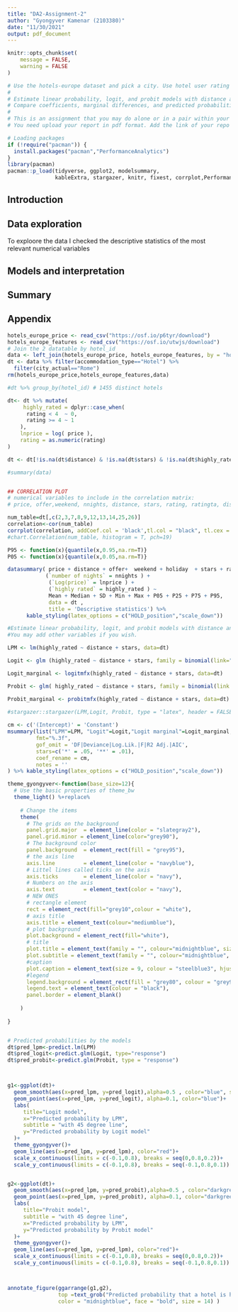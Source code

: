 ```yaml
---
title: "DA2-Assignment-2"
author: "Gyongyver Kamenar (2103380)"
date: "11/30/2021"
output: pdf_document
---
```


```r
knitr::opts_chunk$set(
	message = FALSE,
	warning = FALSE
)
```

```r
# Use the hotels-europe dataset and pick a city. Use hotel user rating to create a binary variable: highly_rated=1 if rating ≥ 4, 0 otherwise. Examine how high rating is related to the other hotel features in the data. 
# 
# Estimate linear probability, logit, and probit models with distance and stars as explanatory variables. You may add other variables if you wish. 
# Compare coefficients, marginal differences, and predicted probabilities, and discuss your results. 
# 
# This is an assignment that you may do alone or in a pair within your group. You shall write a short (max 1 page, excluding exhibits) report that describes your major decisions, your estimated models, interpretations and summary. You may have a descriptive data table (optional), a regression table and up to two graphs. All codes should be pushed to your version control repo, with appropriate commit policy.
# You need upload your report in pdf format. Add the link of your repo to the online text field.
```

```r

# Loading packages 
if (!require("pacman")) {
  install.packages("pacman","PerformanceAnalytics")
}
library(pacman)
pacman::p_load(tidyverse, ggplot2, modelsummary,
               kableExtra, stargazer, knitr, fixest, corrplot,PerformanceAnalytics, pscl, mfx, ggpubr, tinytex)

```
## Introduction

## Data exploration
To exploore the data I checked the descriptive statistics of the most relevant numerical variables

## Models and interpretation

## Summary

\newpage

## Appendix

```r
hotels_europe_price <- read_csv("https://osf.io/p6tyr/download")
hotels_europe_features <- read_csv("https://osf.io/utwjs/download")
# Join the 2 datatable by hotel_id
data <- left_join(hotels_europe_price, hotels_europe_features, by = "hotel_id")
dt <- data %>% filter(accommodation_type=="Hotel") %>% 
  filter(city_actual=="Rome")
rm(hotels_europe_price,hotels_europe_features,data)

#dt %>% group_by(hotel_id) # 1455 distinct hotels

dt<- dt %>% mutate( 
     highly_rated = dplyr::case_when(
      rating < 4  ~ 0,
      rating >= 4 ~ 1
    ),
    lnprice = log( price ),
    rating = as.numeric(rating)
) 

dt <- dt[!is.na(dt$distance) & !is.na(dt$stars) & !is.na(dt$highly_rated), ]

#summary(data)


## CORRELATION PLOT
# numerical variables to include in the correlation matrix:
# price, offer,weekend, nnights, distance, stars, rating, ratingta, distance_alter

num_table=dt[,c(2,3,7,8,9,12,13,14,25,26)]
correlation<-cor(num_table)
corrplot(correlation, addCoef.col = 'black',tl.col = "black", tl.cex = 0.9, tl.srt=45,number.cex=0.7, number.digits=2 ) 
#chart.Correlation(num_table, histogram = T, pch=19) 

```

```r

P95 <- function(x){quantile(x,0.95,na.rm=T)}
P05 <- function(x){quantile(x,0.05,na.rm=T)}

datasummary( price + distance + offer+  weekend + holiday  + stars + rating +
            (`number of nights` = nnights ) + 
             (`Log(price)` = lnprice ) + 
             (`highly rated` = highly_rated ) ~
             Mean + Median + SD + Min + Max + P05 + P25 + P75 + P95, 
             data = dt ,
             title = 'Descriptive statistics') %>% 
      kable_styling(latex_options = c("HOLD_position","scale_down"))


```
\newpage

```r
#Estimate linear probability, logit, and probit models with distance and stars as explanatory variables. 
#You may add other variables if you wish.

LPM <- lm(highly_rated ~ distance + stars, data=dt)

Logit <- glm (highly_rated ~ distance + stars, family = binomial(link="logit"), data=dt)

Logit_marginal <- logitmfx(highly_rated ~ distance + stars, data=dt)

Probit <- glm( highly_rated ~ distance + stars, family = binomial(link = "probit"), data = dt)

Probit_marginal <- probitmfx(highly_rated ~ distance + stars, data=dt)

#stargazer::stargazer(LPM,Logit, Probit, type = "latex", header = FALSE)
 
cm <- c('(Intercept)' = 'Constant')
msummary(list("LPM"=LPM, "Logit"=Logit,"Logit marginal"=Logit_marginal,"Probit"=Probit,"Probit marginal"=Probit_marginal),
         fmt="%.3f",
         gof_omit = 'DF|Deviance|Log.Lik.|F|R2 Adj.|AIC',
         stars=c('*' = .05, '**' = .01),
         coef_rename = cm,
         notes = ''
) %>% kable_styling(latex_options = c("HOLD_position","scale_down"))


```

```r
theme_gyongyver<-function(base_size=12){
  # Use the basic properties of theme_bw
  theme_light() %+replace% 
    
    # Change the items
    theme(
      # The grids on the background
      panel.grid.major  = element_line(color = "slategray2"),
      panel.grid.minor = element_line(color="grey90"),
      # The background color
      panel.background  = element_rect(fill = "grey95"),
      # the axis line
      axis.line         = element_line(color = "navyblue"),
      # Littel lines called ticks on the axis
      axis.ticks        = element_line(color = "navy"),
      # Numbers on the axis
      axis.text         = element_text(color = "navy"),
      # NEW ONES
      # rectangle element
      rect = element_rect(fill="grey10",colour = "white"),
      # axis title
      axis.title = element_text(colour="mediumblue"),
      # plot background
      plot.background = element_rect(fill="white"),
      # title
      plot.title = element_text(family = "", colour="midnightblue", size=12, hjust = 0, vjust=0.8),
      plot.subtitle = element_text(family = "", colour="midnightblue", size=10, hjust = 0),
      #caption
      plot.caption = element_text(size = 9, colour = "steelblue3", hjust = 1),
      #legend
      legend.background = element_rect(fill = "grey80", colour = "grey90"),
      legend.text = element_text(colour = "black"),
      panel.border = element_blank()
      
    )
  
}

```

```r


```


```r
# Predicted probabilities by the models
dt$pred_lpm<-predict.lm(LPM)
dt$pred_logit<-predict.glm(Logit, type="response")
dt$pred_probit<-predict.glm(Probit, type = "response")



g1<-ggplot(dt)+
  geom_smooth(aes(x=pred_lpm, y=pred_logit),alpha=0.5 , color="blue", size=0.2, method = "loess")+
  geom_point(aes(x=pred_lpm, y=pred_logit), alpha=0.1, color="blue")+
  labs(
     title="Logit model",
     x="Predicted probability by LPM",
     subtitle = "with 45 degree line",
     y="Predicted probability by Logit model"
  )+
  theme_gyongyver()+
  geom_line(aes(x=pred_lpm, y=pred_lpm), color="red")+
  scale_x_continuous(limits = c(-0.1,0.8), breaks = seq(0,0.8,0.2))+
  scale_y_continuous(limits = c(-0.1,0.8), breaks = seq(-0.1,0.8,0.1))


g2<-ggplot(dt)+
  geom_smooth(aes(x=pred_lpm, y=pred_probit),alpha=0.5 , color="darkgreen", size=0.2, method = "loess")+
  geom_point(aes(x=pred_lpm, y=pred_probit), alpha=0.1, color="darkgreen")+
  labs(
     title="Probit model",
     subtitle = "with 45 degree line",
     x="Predicted probability by LPM",
     y="Predicted probability by Probit model"
  )+
  theme_gyongyver()+
  geom_line(aes(x=pred_lpm, y=pred_lpm), color="red")+
  scale_x_continuous(limits = c(-0.1,0.8), breaks = seq(0,0.8,0.2))+
  scale_y_continuous(limits = c(-0.1,0.8), breaks = seq(-0.1,0.8,0.1))



annotate_figure(ggarrange(g1,g2),
                top =text_grob("Predicted probability that a hotel is highly rated", 
                color = "midnightblue", face = "bold", size = 14) )
```

